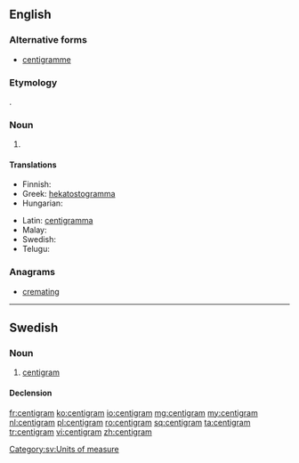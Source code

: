 ==English==

===Alternative forms===
* [[centigramme]]

===Etymology===
{{prefix|centi|gram}}.

===Noun===
{{en-noun}}

# {{SI-unit|centi|gram|mass}}

====Translations====
{{trans-top|a metric measurement of 1/100 of a gram}}
* Finnish: {{t+|fi|senttigramma}}
* Greek: [[hekatostogramma]]
* Hungarian: {{t|hu|centigramm}}
{{trans-mid}}
* Latin: [[centigramma]]
* Malay: {{t|ms|sentigram}}
* Swedish: {{t|sv|centigram|n}}
* Telugu: {{t|te|సెంటీగ్రాము}}
{{trans-bottom}}

===Anagrams===
* [[cremating#English|cremating]]

----

==Swedish==

===Noun===
{{sv-noun|n}}

# [[#English|centigram]]

====Declension====
{{sv-noun-irreg-n|2=centigrammet|3=centigram|4=centigrammen}}

[[Category:sv:Units of measure]]

[[fr:centigram]]
[[ko:centigram]]
[[io:centigram]]
[[mg:centigram]]
[[my:centigram]]
[[nl:centigram]]
[[pl:centigram]]
[[ro:centigram]]
[[sq:centigram]]
[[ta:centigram]]
[[tr:centigram]]
[[vi:centigram]]
[[zh:centigram]]